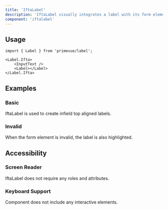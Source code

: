 ```yaml
---
title: 'IftaLabel'
description: 'IftaLabel visually integrates a label with its form element.'
component: 'iftalabel'
---
```


## Usage

```tsx
import { Label } from 'primevue/label';
```

```tsx
<Label.Ifta>
    <InputText />
    <Label></Label>
</Label.Ifta>
```

## Examples

### Basic

IftaLabel is used to create infield top aligned labels.

<DocExampleViewer name="iftalabel:basic-demo" />

### Invalid

When the form element is invalid, the label is also highlighted.

<DocExampleViewer name="iftalabel:invalid-demo" />

## Accessibility

### Screen Reader

IftaLabel does not require any roles and attributes.

### Keyboard Support

Component does not include any interactive elements.
